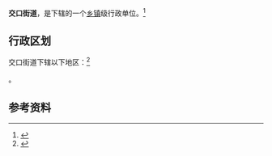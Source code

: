 {{中国乡级行政区|61/01/15/016/000}}

'''交口街道'''，是{{PRC admin/fullname|61/01/15/016/000|3}}下辖的一个[[乡镇|乡镇]]级行政单位。<ref>{{PRC admin/ref sgc|{{PRC admin/parent|61/01/15/016/000}}}}</ref>

== 行政区划 ==

交口街道下辖以下地区：<ref>{{PRC admin/ref sgc|61/01/15/016/000}}</ref>

{{PRC admin/children|61/01/15/016/000}}。

== 参考资料 ==

{{reflist}}

{{行政区划小作品}}
{{PRC admin/navcat|61/01/15/016/000}}